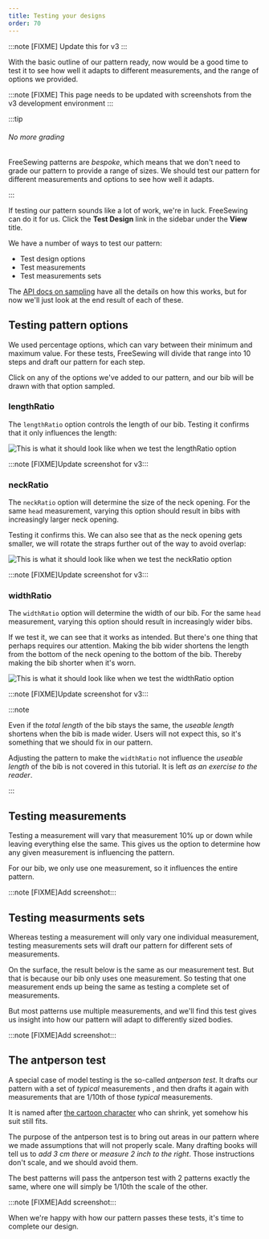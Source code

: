 ```yaml
---
title: Testing your designs
order: 70
---
```


:::note [FIXME] Update this for v3 :::

With the basic outline of our pattern ready, now would be a good time
to test it to see how well it adapts to different measurements,
and the range of options we provided.

:::note [FIXME]
This page needs to be updated with screenshots from the v3 development
environment
:::

:::tip

###### No more grading

FreeSewing patterns are _bespoke_, which means that we don't need to
grade our pattern to provide a range of sizes. We should test our pattern
for different measurements and options to see how well it adapts.

:::

If testing our pattern sounds like a lot of work, we're in luck. FreeSewing can do it
for us. Click the **Test Design** link in the sidebar under the **View** title.

We have a number of ways to test our pattern:

- Test design options
- Test measurements
- Test measurements sets

The [API docs on sampling](/reference/api/pattern/sample) have all the details
on how this works, but for now we'll just look at the end result of each of
these.

## Testing pattern options

We used percentage options, which can vary between their minimum and maximum
value.  For these tests, FreeSewing will divide that range into 10 steps and
draft our pattern for each step.

Click on any of the options we've added to our pattern, and our bib will be
drawn with that option sampled.

### lengthRatio

The `lengthRatio` option controls the length of our bib. Testing it confirms
that it only influences the length:

![This is what it should look like when we test the `lengthRatio`
option](test-option-lengthratio.png)

:::note [FIXME]Update screenshot for v3:::

### neckRatio

The `neckRatio` option will determine the size of the neck opening.  For the
same `head` measurement, varying this option should result in bibs with
increasingly larger neck opening.

Testing it confirms this. We can also see that as the neck opening gets
smaller, we will rotate the straps further out of the way to avoid overlap:

![This is what it should look like when we test the `neckRatio`
option](test-option-neckratio.png)

:::note [FIXME]Update screenshot for v3:::

### widthRatio

The `widthRatio` option will determine the width of our bib.  For the same
`head` measurement, varying this option should result in increasingly wider
bibs.

If we test it, we can see that it works as intended. But there's one thing that
perhaps requires our attention. Making the bib wider shortens the length from
the bottom of the neck opening to the bottom of the bib. Thereby making the
bib shorter when it's worn.

![This is what it should look like when we test the `widthRatio`
option](test-option-widthratio.png)

:::note [FIXME]Update screenshot for v3:::

:::note

Even if the _total length_ of the bib stays the same, the _useable length_
shortens when the bib is made wider. Users will not expect this, so it's
something that we should fix in our pattern.

Adjusting the pattern to make the `widthRatio` not influence the _useable
length_ of the bib is not covered in this tutorial. It is left _as an exercise
to the reader_.

:::

## Testing measurements

Testing a measurement will vary that measurement 10% up or down while leaving
everything else the same.  This gives us the option to determine how any given
measurement is influencing the pattern.

For our bib, we only use one measurement, so it influences the entire pattern.

:::note [FIXME]Add screenshot:::

## Testing measurments sets

Whereas testing a measurement will only vary one individual measurement,
testing measurements sets will draft our pattern for different sets of
measurements.

On the surface, the result below is the same as our measurement test. But that
is because our bib only uses one measurement. So testing that one measurement
ends up being the same as testing a complete set of measurements.

But most patterns use multiple measurements, and we'll find this test gives
us insight into how our pattern will adapt to differently sized bodies.

:::note [FIXME]Add screenshot:::

## The antperson test

A special case of model testing is the so-called _antperson test_.  It drafts
our pattern with a set of _typical_ measurements , and then drafts it again
with measurements that are 1/10th of those _typical_ measurements.

It is named after [the cartoon
character](https://en.wikipedia.org/wiki/Ant-Man_\(film\)) who can shrink, yet
somehow his suit still fits.

The purpose of the antperson test is to bring out areas in our pattern where
we made assumptions that will not properly scale.  Many drafting books will
tell us to _add 3 cm there_ or _measure 2 inch to the right_. Those
instructions don't scale, and we should avoid them.

The best patterns will pass the antperson test with 2 patterns exactly the
same, where one will simply be 1/10th the scale of the other.

:::note [FIXME]Add screenshot:::

When we're happy with how our pattern passes these tests, it's time to
complete our design.
